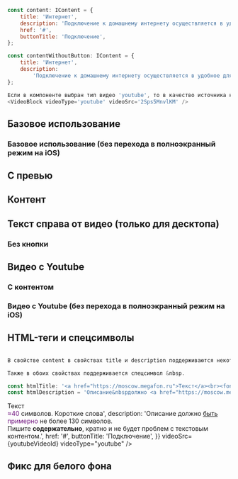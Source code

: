 
```javascript collapse=Демо данные
const content: IContent = {
    title: 'Интернет',
    description: 'Подключение к домашнему интернету осуществляется в удобное для вас время по технологиям Ethernet, Docsis.',
    href: '#',
    buttonTitle: 'Подключение',
};

const contentWithoutButton: IContent = {
    title: 'Интернет',
    description:
        'Подключение к домашнему интернету осуществляется в удобное для вас время по технологиям Ethernet, Docsis.',
};

Если в компоненте выбран тип видео 'youtube', то в качество источника необходимо указать id видео:
<VideoBlock videoType='youtube' videoSrc='2Sps5MnvlKM' />
```

## Базовое использование

<Playground>
    <VideoBlock
        videoSrc={video}
    />
</Playground>

### Базовое использование (без перехода в полноэкранный режим на iOS)

<Playground>
    <VideoBlock
        videoSrc={video}
        playsinline
    />
</Playground>

## С превью

<Playground>
    <VideoBlock
        videoSrc={video}
        poster={poster}
    />
</Playground>

## Контент

<Playground>
    <VideoBlock
        content={content}
        videoSrc={video}
    />
</Playground>

## Текст справа от видео (только для десктопа)

<Playground>
    <VideoBlock
        content={content}
        videoSrc={video}
        contentPositionRight
    />
</Playground>

### Без кнопки

<Playground>
    <VideoBlock
        content={contentWithoutButton}
        videoSrc={video}
    />
</Playground>

## Видео с Youtube

<Playground>
    <VideoBlock
        videoSrc={youtubeVideoId}
        videoType="youtube"
        isAutoplay
    />
</Playground>

### C контентом

<Playground>
    <VideoBlock
        content={content}
        videoSrc={youtubeVideoId}
        videoType="youtube"
    />
</Playground>

### Видео с Youtube (без перехода в полноэкранный режим на iOS)

<Playground>
    <VideoBlock
        videoSrc={youtubeVideoId}
        videoType="youtube"
        isAutoplay
        playsinline
    />
</Playground>

## HTML-теги и спецсимволы

```javascript

В свойстве content в свойствах title и description поддерживаются некоторые HTML-теги: "<br>, <font color>, <a href>".

Также в обоих свойствах поддерживается спецсимвол &nbsp.

```

```javascript collapse=Демо данные
const htmlTitle: '<a href="https://moscow.megafon.ru">Текст</a><br><font color="#731982">≈40</font> символов.&nbspКороткие слова',
const htmlDescription = 'Описание&nbspдолжно <a href="https://moscow.megafon.ru">быть</a> <font color="#731982">примерно</font> не более 130 символов.<br>Пишите содержательно, кратно и не будет проблем с текстовым контентом.';


```

<Playground>
    <VideoBlock
        content={{
            title: '<a href="https://moscow.megafon.ru">Текст</a><br><font color="#731982">≈40</font> символов.&nbspКороткие слова',
            description: 'Описание&nbspдолжно <a href="https://moscow.megafon.ru">быть</a> <font color="#731982">примерно</font> не более 130 символов.<br>Пишите <b>содержательно</b>, кратно и не будет проблем с текстовым контентом.',
            href: '#',
            buttonTitle: 'Подключение',
        }}
        videoSrc={youtubeVideoId}
        videoType="youtube"
    />
</Playground>

## Фикс для белого фона

<Playground>
    <VideoBlock
        videoSrc={video}
        fixWhiteVideoBackground
    />
</Playground>
